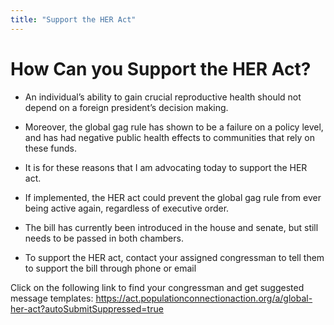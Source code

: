 ```yaml
---
title: "Support the HER Act"
---
```


# How Can you Support the HER Act?

-   An individual's ability to gain crucial reproductive health should not depend on a foreign president's decision making.

-   Moreover, the global gag rule has shown to be a failure on a policy level, and has had negative public health effects to communities that rely on these funds.

-   It is for these reasons that I am advocating today to support the HER act. 

-   If implemented, the HER act could prevent the global gag rule from ever being active again, regardless of executive order. 

-   The bill has currently been introduced in the house and senate, but still needs to be passed in both chambers.

-   To support the HER act, contact your assigned congressman to tell them to support the bill through phone or email

Click on the following link to find your congressman and get suggested message templates: <https://act.populationconnectionaction.org/a/global-her-act?autoSubmitSuppressed=true>
